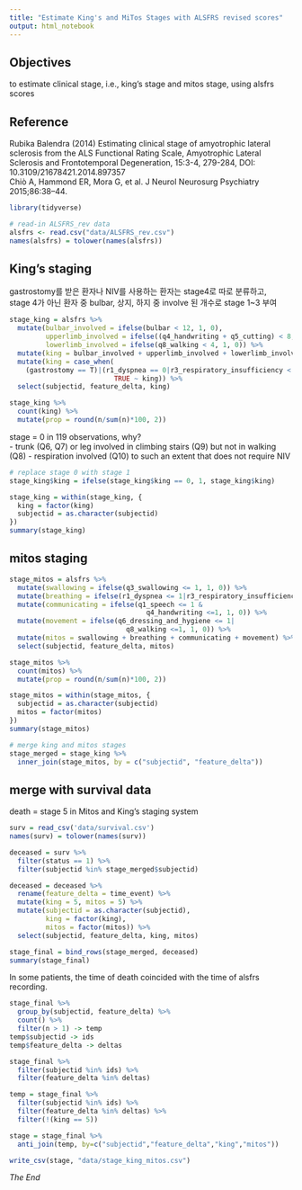 ```yaml
---
title: "Estimate King's and MiTos Stages with ALSFRS revised scores"
output: html_notebook
---
```


## Objectives
to estimate clinical stage, i.e., king's stage and mitos stage, using alsfrs  scores

## Reference
Rubika Balendra (2014) Estimating clinical stage of amyotrophic lateral sclerosis from the ALS Functional Rating Scale, Amyotrophic Lateral Sclerosis and Frontotemporal Degeneration, 15:3-4, 279-284, DOI: 10.3109/21678421.2014.897357   
Chiò A, Hammond ER, Mora G, et al. J Neurol Neurosurg Psychiatry 2015;86:38–44.  

```r
library(tidyverse)
```


```r
# read-in ALSFRS_rev data
alsfrs <- read.csv("data/ALSFRS_rev.csv")
names(alsfrs) = tolower(names(alsfrs))
```


## King's staging   
gastrostomy를 받은 환자나 NIV를 사용하는 환자는 stage4로 따로 분류하고,  
stage 4가 아닌 환자 중 bulbar, 상지, 하지 중 involve 된 개수로 stage 1~3 부여 

```r
stage_king = alsfrs %>%
  mutate(bulbar_involved = ifelse(bulbar < 12, 1, 0), 
         upperlimb_involved = ifelse((q4_handwriting + q5_cutting) < 8, 1, 0), 
         lowerlimb_involved = ifelse(q8_walking < 4, 1, 0)) %>%
  mutate(king = bulbar_involved + upperlimb_involved + lowerlimb_involved) %>%
  mutate(king = case_when(
    (gastrostomy == T)|(r1_dyspnea == 0|r3_respiratory_insufficiency < 4) ~ 4, 
                          TRUE ~ king)) %>% 
  select(subjectid, feature_delta, king)
```

```r
stage_king %>%
  count(king) %>%
  mutate(prop = round(n/sum(n)*100, 2))
```

stage = 0 in 119 observations, why?  
- trunk (Q6, Q7) or leg involved in climbing stairs (Q9) but not in walking (Q8) 
- respiration involved (Q10) to such an extent that does not require NIV   

```r
# replace stage 0 with stage 1 
stage_king$king = ifelse(stage_king$king == 0, 1, stage_king$king)
```

```r
stage_king = within(stage_king, {
  king = factor(king)
  subjectid = as.character(subjectid)
})
summary(stage_king)
```

## mitos staging

```r
stage_mitos = alsfrs %>%
  mutate(swallowing = ifelse(q3_swallowing <= 1, 1, 0)) %>%
  mutate(breathing = ifelse(r1_dyspnea <= 1|r3_respiratory_insufficiency <= 2, 1, 0)) %>%
  mutate(communicating = ifelse(q1_speech <= 1 & 
                                  q4_handwriting <=1, 1, 0)) %>%
  mutate(movement = ifelse(q6_dressing_and_hygiene <= 1|
                             q8_walking <=1, 1, 0)) %>%
  mutate(mitos = swallowing + breathing + communicating + movement) %>%
  select(subjectid, feature_delta, mitos)
```


```r
stage_mitos %>%
  count(mitos) %>%
  mutate(prop = round(n/sum(n)*100, 2))
```

```r
stage_mitos = within(stage_mitos, {
  subjectid = as.character(subjectid)
  mitos = factor(mitos)
})
summary(stage_mitos)
```


```r
# merge king and mitos stages 
stage_merged = stage_king %>%
  inner_join(stage_mitos, by = c("subjectid", "feature_delta"))
```


## merge with survival data 
death = stage 5 in Mitos and King's staging system  

```r
surv = read_csv('data/survival.csv')
names(surv) = tolower(names(surv))
```

```r
deceased = surv %>%
  filter(status == 1) %>%
  filter(subjectid %in% stage_merged$subjectid)
```

```r
deceased = deceased %>%
  rename(feature_delta = time_event) %>%
  mutate(king = 5, mitos = 5) %>%
  mutate(subjectid = as.character(subjectid), 
         king = factor(king),
         mitos = factor(mitos)) %>%
  select(subjectid, feature_delta, king, mitos)
```



```r
stage_final = bind_rows(stage_merged, deceased)
summary(stage_final)
```

In some patients, the time of death coincided with the time of alsfrs recording.  
```r
stage_final %>%
  group_by(subjectid, feature_delta) %>%
  count() %>%
  filter(n > 1) -> temp
temp$subjectid -> ids 
temp$feature_delta -> deltas
```


```r
stage_final %>%
  filter(subjectid %in% ids) %>%
  filter(feature_delta %in% deltas)
```

```r
temp = stage_final %>%
  filter(subjectid %in% ids) %>%
  filter(feature_delta %in% deltas) %>%
  filter(!(king == 5))
```

```r
stage = stage_final %>%
  anti_join(temp, by=c("subjectid","feature_delta","king","mitos"))
```


```r
write_csv(stage, "data/stage_king_mitos.csv")
```

*The End*   


